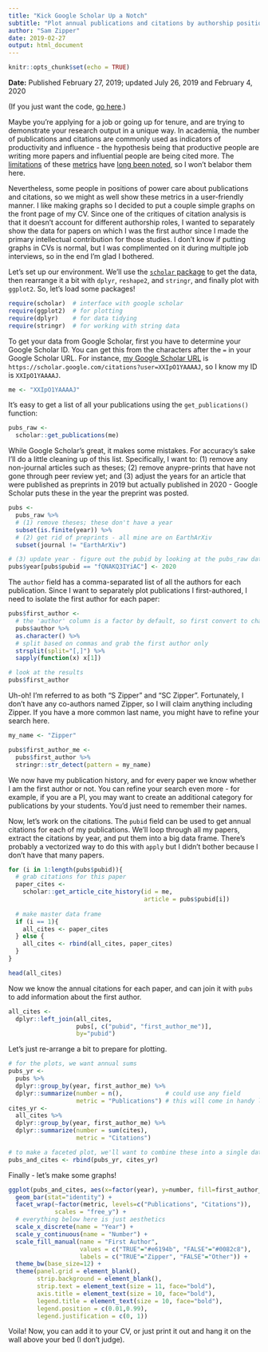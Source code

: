```yaml
---
title: "Kick Google Scholar Up a Notch"
subtitle: "Plot annual publications and citations by authorship position"
author: "Sam Zipper"
date: 2019-02-27
output: html_document
---
```


```r
knitr::opts_chunk$set(echo = TRUE)
```

**Date:** Published February 27, 2019; updated July 26, 2019 and February 4, 2020

(If you just want the code, [go here](https://github.com/samzipper/SelfAnalysis/blob/master/PlotPubsAndCitations.R).)

Maybe you're applying for a job or going up for tenure, and are trying to demonstrate your research output in a unique way. In academia, the number of publications and citations are commonly used as indicators of productivity and influence - the hypothesis being that productive people are writing more papers and influential people are being cited more. The [limitations](https://thebibliomagician.wordpress.com/2018/03/23/is-it-time-to-bury-the-h-index/) of these [metrics](http://blog.impactstory.org/four-great-reasons-to-stop-caring-so-much-about-the-h-index/) have [long been noted](http://blogs.nature.com/nautilus/2007/10/the_hindex_has_its_flaws.html), so I won't belabor them here. 

Nevertheless, some people in positions of power care about publications and citations, so we might as well show these metrics in a user-friendly manner. I like making graphs so I decided to put a couple simple graphs on the front page of my CV. Since one of the critiques of citation analysis is that it doesn't account for different authorship roles, I wanted to separately show the data for papers on which I was the first author since I made the primary intellectual contribution for those studies. I don't know if putting graphs in CVs is normal, but I was complimented on it during multiple job interviews, so in the end I'm glad I bothered.

Let's set up our environment. We'll use the [`scholar` package](https://github.com/jkeirstead/scholar) to get the data, then rearrange it a bit with `dplyr`, `reshape2`, and `stringr`, and finally plot with `ggplot2`. So, let's load some packages!

```r
require(scholar)  # interface with google scholar
require(ggplot2)  # for plotting
require(dplyr)    # for data tidying
require(stringr)  # for working with string data
```

To get your data from Google Scholar, first you have to determine your Google Scholar ID. You can get this from the characters after the `=` in your Google Scholar URL. For instance, [my Google Scholar URL](https://scholar.google.com/citations?user=XXIpO1YAAAAJ) is `https://scholar.google.com/citations?user=XXIpO1YAAAAJ`, so I know my ID is `XXIpO1YAAAAJ`.

```r
me <- "XXIpO1YAAAAJ"
```

It's easy to get a list of all your publications using the `get_publications()` function:

```r
pubs_raw <- 
  scholar::get_publications(me)
```

While Google Scholar's great, it makes some mistakes. For accuracy's sake I'll do a little cleaning up of this list. Specifically, I want to: (1) remove any non-journal articles such as theses; (2) remove anypre-prints that have not gone through peer review yet; and (3) adjust the years for an article that were published as preprints in 2019 but actually published in 2020 - Google Scholar puts these in the year the preprint was posted.

```r
pubs <-
  pubs_raw %>% 
  # (1) remove theses; these don't have a year
  subset(is.finite(year)) %>% 
  # (2) get rid of preprints - all mine are on EarthArXiv
  subset(journal != "EarthArXiv")

# (3) update year - figure out the pubid by looking at the pubs_raw data frame
pubs$year[pubs$pubid == "fQNAKQ3IYiAC"] <- 2020
```

The `author` field has a comma-separated list of all the authors for each publication. Since I want to separately plot publications I first-authored, I need to isolate the first author for each paper:

```r
pubs$first_author <- 
  # the 'author' column is a factor by default, so first convert to character
  pubs$author %>% 
  as.character() %>% 
  # split based on commas and grab the first author only
  strsplit(split="[,]") %>% 
  sapply(function(x) x[1])

# look at the results
pubs$first_author
```

Uh-oh! I'm referred to as both "S Zipper" and "SC Zipper". Fortunately, I don't have any co-authors named Zipper, so I will claim anything including Zipper. If you have a more common last name, you might have to refine your search here.

```r
my_name <- "Zipper"

pubs$first_author_me <-
  pubs$first_author %>% 
  stringr::str_detect(pattern = my_name)
```

We now have my publication history, and for every paper we know whether I am the first author or not. You can refine your search even more - for example, if you are a PI, you may want to create an additional category for publications by your students. You'd just need to remember their names.

Now, let's work on the citations. The `pubid` field can be used to get annual citations for each of my publications. We'll loop through all my papers, extract the citations by year, and put them into a big data frame. There's probably a vectorized way to do this with `apply` but I didn't bother because I don't have that many papers.

```r
for (i in 1:length(pubs$pubid)){
  # grab citations for this paper
  paper_cites <- 
    scholar::get_article_cite_history(id = me, 
                                      article = pubs$pubid[i])
  
  # make master data frame
  if (i == 1){
    all_cites <- paper_cites
  } else {
    all_cites <- rbind(all_cites, paper_cites)
  }
}

head(all_cites)
```

Now we know the annual citations for each paper, and can join it with `pubs` to add information about the first author.

```r
all_cites <- 
  dplyr::left_join(all_cites,
                   pubs[, c("pubid", "first_author_me")],
                   by="pubid")
```

Let's just re-arrange a bit to prepare for plotting.

```r
# for the plots, we want annual sums
pubs_yr <-
  pubs %>% 
  dplyr::group_by(year, first_author_me) %>% 
  dplyr::summarize(number = n(),            # could use any field
                   metric = "Publications") # this will come in handy later
cites_yr <-
  all_cites %>% 
  dplyr::group_by(year, first_author_me) %>% 
  dplyr::summarize(number = sum(cites),
                   metric = "Citations")

# to make a faceted plot, we'll want to combine these into a single data frame
pubs_and_cites <- rbind(pubs_yr, cites_yr)
```

Finally - let's make some graphs!

```r
ggplot(pubs_and_cites, aes(x=factor(year), y=number, fill=first_author_me)) +
  geom_bar(stat="identity") +
  facet_wrap(~factor(metric, levels=c("Publications", "Citations")),
             scales = "free_y") +
  # everything below here is just aesthetics
  scale_x_discrete(name = "Year") +
  scale_y_continuous(name = "Number") +
  scale_fill_manual(name = "First Author", 
                    values = c("TRUE"="#e6194b", "FALSE"="#0082c8"),
                    labels = c("TRUE"="Zipper", "FALSE"="Other")) +
  theme_bw(base_size=12) +
  theme(panel.grid = element_blank(),
        strip.background = element_blank(),
        strip.text = element_text(size = 11, face="bold"),
        axis.title = element_text(size = 10, face="bold"),
        legend.title = element_text(size = 10, face="bold"),
        legend.position = c(0.01,0.99),
        legend.justification = c(0, 1))
```

Voila! Now, you can add it to your CV, or just print it out and hang it on the wall above your bed (I don't judge).